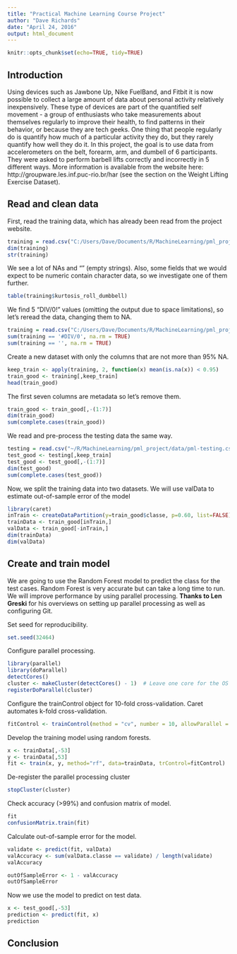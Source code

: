 ```yaml
---
title: "Practical Machine Learning Course Project"
author: "Dave Richards"
date: "April 24, 2016"
output: html_document
---
```


```r
knitr::opts_chunk$set(echo=TRUE, tidy=TRUE)
```

## Introduction

Using devices such as Jawbone Up, Nike FuelBand, and Fitbit it is now possible to collect a large amount of data about personal activity relatively inexpensively. These type of devices are part of the quantified self movement - a group of enthusiasts who take measurements about themselves regularly to improve their health, to find patterns in their behavior, or because they are tech geeks. One thing that people regularly do is quantify how much of a particular activity they do, but they rarely quantify how well they do it. In this project, the goal is to use data from accelerometers on the belt, forearm, arm, and dumbell of 6 participants. They were asked to perform barbell lifts correctly and incorrectly in 5 different ways. More information is available from the website here: http://groupware.les.inf.puc-rio.br/har (see the section on the Weight Lifting Exercise Dataset).

## Read and clean data

First, read the training data, which has already been read from the project website.
```r
training = read.csv("C:/Users/Dave/Documents/R/MachineLearning/pml_project/data/pml-training.csv",stringsAsFactors = FALSE)
dim(training)
str(training)
```

We see a lot of NAs and "" (empty strings). Also, some fields that we would expect to be numeric contain character data, so we investigate one of them further.
```r
table(training$kurtosis_roll_dumbbell)
```

We find 5 "DIV/0!" values (omitting the output due to space limitations), so let's reread the data, changing them to NA.
```r
training = read.csv("C:/Users/Dave/Documents/R/MachineLearning/pml_project/data/pml-training.csv",stringsAsFactors = FALSE,na.strings = c("NA", "", "#DIV/0!"))
sum(training == '#DIV/0', na.rm = TRUE)
sum(training == '', na.rm = TRUE)
```

Create a new dataset with only the columns that are not more than 95% NA.
```r
keep_train <- apply(training, 2, function(x) mean(is.na(x)) < 0.95)
train_good <- training[,keep_train]
head(train_good)
```

The first seven columns are metadata so let's remove them.
```r
train_good <- train_good[,-(1:7)]
dim(train_good)
sum(complete.cases(train_good))
```

We read and pre-process the testing data the same way.
```r
testing = read.csv("~/R/MachineLearning/pml_project/data/pml-testing.csv", stringsAsFactors = FALSE,na.strings=c("NA", "", "#DIV/0!"))
test_good <- testing[,keep_train]
test_good <- test_good[,-(1:7)]
dim(test_good)
sum(complete.cases(test_good))
```

Now, we split the training data into two datasets. We will use valData to estimate out-of-sample error of the model
```r
library(caret)
inTrain <- createDataPartition(y=train_good$classe, p=0.60, list=FALSE)
trainData <- train_good[inTrain,]
valData <- train_good[-inTrain,]
dim(trainData)
dim(valData)
```


## Create and train model

We are going to use the Random Forest model to predict the class for the test cases. Random Forest is very accurate but can take a long time to run. We will improve performance by using parallel processing. **Thanks to Len Greski** for his overviews on setting up parallel processing as well as configuring Git.

Set seed for reproducibility.
```r
set.seed(32464)
```

Configure parallel processing.
```r
library(parallel)
library(doParallel)
detectCores()
cluster <- makeCluster(detectCores() - 1)  # Leave one core for the OS
registerDoParallel(cluster)
```

Configure the trainControl object for 10-fold cross-validation. Caret automates k-fold cross-validation.
```r
fitControl <- trainControl(method = "cv", number = 10, allowParallel = TRUE)
```

Develop the training model using random forests.
```r
x <- trainData[,-53]
y <- trainData[,53]
fit <- train(x, y, method="rf", data=trainData, trControl=fitControl)
```

De-register the parallel processing cluster
```r
stopCluster(cluster)
```

Check accuracy (>99%) and confusion matrix of model.
```r
fit
confusionMatrix.train(fit)
```

Calculate out-of-sample error for the model.
```r
validate <- predict(fit, valData)
valAccuracy <- sum(valData.classe == validate) / length(validate)
valAccuracy

outOfSampleError <- 1 - valAccuracy
outOfSampleError
```


Now we use the model to predict on test data.
```r
x <- test_good[,-53]
prediction <- predict(fit, x)
prediction
```

## Conclusion
